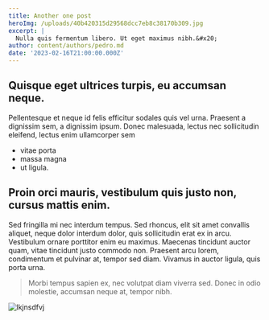 ```yaml
---
title: Another one post
heroImg: /uploads/40b420315d29568dcc7eb8c38170b309.jpg
excerpt: |
  Nulla quis fermentum libero. Ut eget maximus nibh.&#x20;
author: content/authors/pedro.md
date: '2023-02-16T21:00:00.000Z'
---
```


## Quisque eget ultrices turpis, eu accumsan neque.&#x20;

Pellentesque et neque id felis efficitur sodales quis vel urna. Praesent a dignissim sem, a dignissim ipsum. Donec malesuada, lectus nec sollicitudin eleifend, lectus enim ullamcorper sem&#x20;

* vitae porta&#x20;
* massa magna&#x20;
* ut ligula.&#x20;



## Proin orci mauris, vestibulum quis justo non, cursus mattis enim.&#x20;

Sed fringilla mi nec interdum tempus. Sed rhoncus, elit sit amet convallis aliquet, neque dolor interdum dolor, quis sollicitudin erat ex in arcu. Vestibulum ornare porttitor enim eu maximus. Maecenas tincidunt auctor quam, vitae tincidunt justo commodo non. Praesent arcu lorem, condimentum et pulvinar at, tempor sed diam. Vivamus in auctor ligula, quis porta urna.&#x20;

> Morbi tempus sapien ex, nec volutpat diam viverra sed. Donec in odio molestie, accumsan neque at, tempor nibh.

![lkjnsdfvj](/uploads/BB.jpg "what's that")

